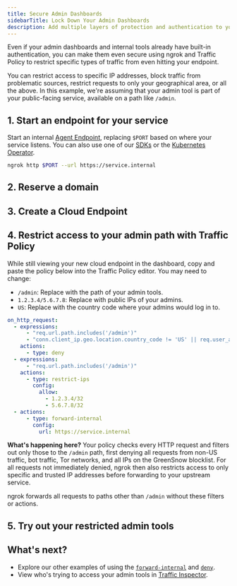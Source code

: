 ```yaml
---
title: Secure Admin Dashboards
sidebarTitle: Lock Down Your Admin Dashboards
description: Add multiple layers of protection and authentication to your dashboards to prevent threat actors from even attempting attacks.
---
```





Even if your admin dashboards and internal tools already have built-in authentication, you can make them even secure using ngrok and Traffic Policy to restrict specific types of traffic from even hitting your endpoint.

You can restrict access to specific IP addresses, block traffic from problematic sources, restrict requests to only your geographical area, or all the above.
In this example, we're assuming that your admin tool is part of your public-facing service, available on a path like `/admin`.

## 1. Start an endpoint for your service

Start an internal [Agent Endpoint](/universal-gateway/agent-endpoints/), replacing `$PORT` based on where your service listens.
You can also use one of our [SDKs](/agent-sdks) or the [Kubernetes Operator](/k8s).

```bash
ngrok http $PORT --url https://service.internal
```

## 2. Reserve a domain

<ReserveDomain />

## 3. Create a Cloud Endpoint

<CloudEndpoint />

## 4. Restrict access to your admin path with Traffic Policy

While still viewing your new cloud endpoint in the dashboard, copy and paste the policy below into the Traffic Policy editor.
You may need to change:

- `/admin`: Replace with the path of your admin tools.
- `1.2.3.4/5.6.7.8`: Replace with public IPs of your admins.
- `US`: Replace with the country code where your admins would log in to.

```yaml
on_http_request:
  - expressions:
      - "req.url.path.includes('/admin')"
      - "conn.client_ip.geo.location.country_code != 'US' || req.user_agent.is_bot || 'proxy.anonymous.tor, blocklist.co.greensnow' in conn.client_ip.categories"
    actions:
      - type: deny
  - expressions:
      - "req.url.path.includes('/admin')"
    actions:
      - type: restrict-ips
        config:
          allow:
            - 1.2.3.4/32
            - 5.6.7.8/32
  - actions:
      - type: forward-internal
        config:
          url: https://service.internal
```

**What's happening here?** Your policy checks every HTTP request and filters out only those to the `/admin` path, first denying all requests from non-US traffic, bot traffic, Tor networks, and all IPs on the GreenSnow blocklist.
For all requests not immediately denied, ngrok then also restricts access to only specific and trusted IP addresses before forwarding to your upstream service.

ngrok forwards all requests to paths other than `/admin` without these filters or actions.

## 5. Try out your restricted admin tools

<TryOut />

## What's next?

- Explore our other examples of using the [`forward-internal`](/traffic-policy/actions/forward-internal/#examples) and [`deny`](/traffic-policy/actions/deny/#examples-on_http_request).
- View who's trying to access your admin tools in [Traffic Inspector](https://dashboard.ngrok.com/traffic-inspector).

